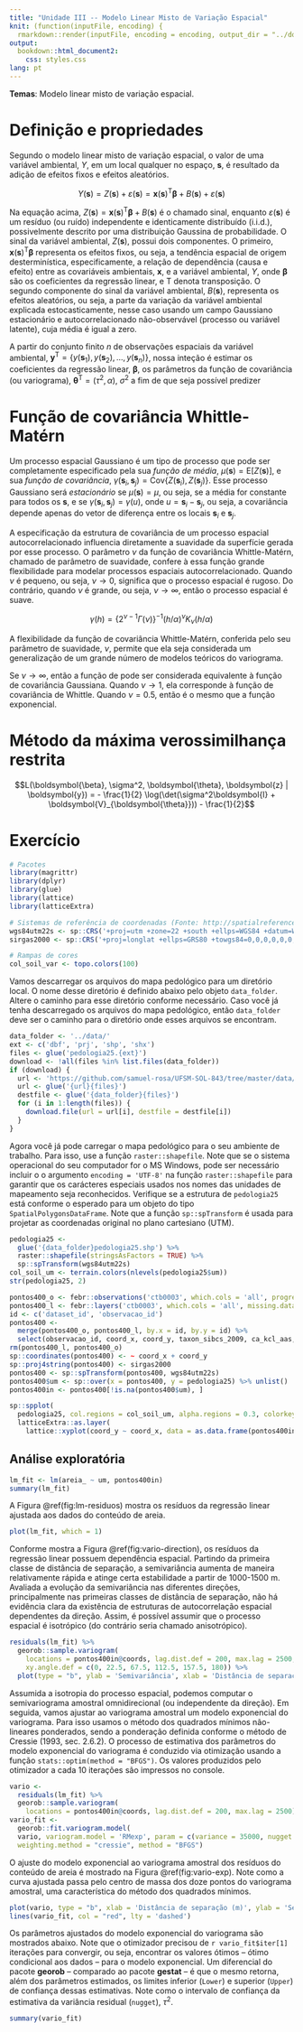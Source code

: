 ```yaml
---
title: "Unidade III -- Modelo Linear Misto de Variação Espacial"
knit: (function(inputFile, encoding) {
  rmarkdown::render(inputFile, encoding = encoding, output_dir = "../docs") })
output: 
  bookdown::html_document2:
    css: styles.css
lang: pt
---
```


<div id="summary">
**Temas**: Modelo linear misto de variação espacial.
</div>

# Definição e propriedades

Segundo o modelo linear misto de variação espacial, o valor de uma variável ambiental, $Y$, em um local qualquer no espaço, $\boldsymbol{s}$, é resultado da adição de efeitos fixos e efeitos aleatórios.

$$Y(\boldsymbol{s}) = Z(\boldsymbol{s}) + \varepsilon(\boldsymbol{s}) = \boldsymbol{x}(\boldsymbol{s})^\text{T}\boldsymbol{\beta} + B(\boldsymbol{s}) + \varepsilon(\boldsymbol{s})$$

Na equação acima, $Z(\boldsymbol{s}) = \boldsymbol{x}(\boldsymbol{s})^\text{T}\boldsymbol{\beta} + B(\boldsymbol{s})$ é o chamado sinal,
enquanto $\varepsilon(\boldsymbol{s})$ é um resíduo (ou ruído) independente e identicamente distribuído (i.i.d.), possivelmente descrito
por uma distribuição Gaussina de probabilidade. O sinal da variável ambiental, $Z(\boldsymbol{s})$, possui dois componentes. O primeiro,
$\boldsymbol{x}(\boldsymbol{s})^\text{T}\boldsymbol{\beta}$ representa os efeitos fixos, ou seja, a tendência espacial de origem
desterminística, especificamente, a relação de dependência (causa e efeito) entre as covariáveis ambientais, $\boldsymbol{x}$, e a
variável ambiental, $Y$, onde $\boldsymbol{\beta}$ são os coeficientes da regressão linear, e $\text{T}$ denota transposição. O segundo
componente do sinal da variável ambiental, $B(\boldsymbol{s})$, representa os efeitos aleatórios, ou seja, a parte da variação da variável
ambiental explicada estocasticamente, nesse caso usando um campo Gaussiano estacionário e autocorrelacionado não-observável (processo ou variável latente), cuja média é igual a zero.

A partir do conjunto finito $n$ de observações espaciais da variável ambiental, 
$\boldsymbol{y}^\text{T} = \{y(\boldsymbol{s}_1), y(\boldsymbol{s}_2), \ldots, y(\boldsymbol{s}_n)\}$, nossa inteção é estimar os coeficientes da regressão linear, $\boldsymbol{\beta}$, os parâmetros da função de covariância (ou variograma), 
$\boldsymbol{\theta}^\text{T} = (\tau^2, \alpha)$, $\sigma^2$ a fim de que seja possível predizer 


# Função de covariância Whittle-Matérn

Um processo espacial Gaussiano é um tipo de processo que pode ser completamente especificado pela sua *função de média*, $\mu(\boldsymbol{s}) = \text{E}[Z(\boldsymbol{s})]$, e sua *função de covariância*, $\gamma(\boldsymbol{s}_i, \boldsymbol{s}_j) = \text{Cov}\{Z(\boldsymbol{s}_i), Z(\boldsymbol{s}_j)\}$. Esse processo Gaussiano será *estacionário* se $\mu(\boldsymbol{s}) = \mu$, ou seja, se a média for constante para todos os $\boldsymbol{s}$, e se $\gamma(\boldsymbol{s}_i, \boldsymbol{s}_j) = \gamma(u)$, onde $u = \boldsymbol{s}_i - \boldsymbol{s}_j$, ou seja, a covariância depende apenas do vetor de diferença entre os locais $\boldsymbol{s}_i$ e $\boldsymbol{s}_j$.

A especificação da estrutura de covariância de um processo espacial autocorrelacionado influencia diretamente a suavidade da superfície gerada por esse processo. O parâmetro $\nu$ da função de covariância Whittle-Matérn, chamado de parâmetro de suavidade, confere à essa função grande flexibilidade para modelar processos espaciais autocorrelacionado. Quando $\nu$ é pequeno, ou seja, $\nu \to 0$, significa que o processo espacial é rugoso. Do contrário, quando $\nu$ é grande, ou seja, $\nu \to \infty$, então o processo espacial é suave. 

$$\gamma(h) = \left\{2^{\nu-1} \Gamma(\nu)\right\}^{-1} (h/\alpha)^\nu K_\nu(h/\alpha)$$

A flexibilidade da função de covariância Whittle-Matérn, conferida pelo seu parâmetro de suavidade, $\nu$, permite que ela seja considerada um generalização de um grande número de modelos teóricos do variograma.

Se $\nu \to \infty$, então a função de  pode ser considerada equivalente à função de covariância Gaussiana. Quando $\nu \to 1$, ela corresponde à função de covariância de Whittle. Quando $\nu = 0.5$, então é o mesmo que a função exponencial.

# Método da máxima verossimilhança restrita

$$L(\boldsymbol{\beta}, \sigma^2, \boldsymbol{\theta}, \boldsymbol{z} | \boldsymbol{y}) = - \frac{1}{2} \log(\det(\sigma^2\boldsymbol{I} + \boldsymbol{V}_{\boldsymbol{\theta}})) - \frac{1}{2}$$

# Exercício

```r
# Pacotes
library(magrittr)
library(dplyr)
library(glue)
library(lattice)
library(latticeExtra)

# Sistemas de referência de coordenadas (Fonte: http://spatialreference.org/ref/epsg/)
wgs84utm22s <- sp::CRS('+proj=utm +zone=22 +south +ellps=WGS84 +datum=WGS84 +units=m +no_defs')
sirgas2000 <- sp::CRS('+proj=longlat +ellps=GRS80 +towgs84=0,0,0,0,0,0,0 +no_defs')

# Rampas de cores
col_soil_var <- topo.colors(100)
```

Vamos descarregar os arquivos do mapa pedológico para um diretório local. O nome desse diretório é definido abaixo pelo objeto `data_folder`. Altere o caminho para esse diretório conforme necessário. Caso você já tenha descarregado os arquivos do mapa pedológico, então `data_folder` deve ser o caminho para o diretório onde esses arquivos se encontram.

```r
data_folder <- '../data/'
ext <- c('dbf', 'prj', 'shp', 'shx')
files <- glue('pedologia25.{ext}')
download <- !all(files %in% list.files(data_folder)) 
if (download) {
  url <- 'https://github.com/samuel-rosa/UFSM-SOL-843/tree/master/data/'
  url <- glue('{url}{files}')
  destfile <- glue('{data_folder}{files}')
  for (i in 1:length(files)) {
    download.file(url = url[i], destfile = destfile[i])
  }
}
```

Agora você já pode carregar o mapa pedológico para o seu ambiente de trabalho. Para isso, use a função `raster::shapefile`. Note que se o sistema operacional do seu computador for o MS Windows, pode ser necessário incluir o o argumento `encoding = 'UTF-8'` na função `raster::shapefile` para garantir que os carácteres especiais usados nos nomes das unidades de mapeamento seja reconhecidos. Verifique se a estrutura de `pedologia25` está conforme o esperado para um objeto do tipo `SpatialPolygonsDataFrame`. Note que a função `sp::spTransform` é usada para projetar as coordenadas original no plano cartesiano (UTM).

```r
pedologia25 <- 
  glue('{data_folder}pedologia25.shp') %>% 
  raster::shapefile(stringsAsFactors = TRUE) %>% 
  sp::spTransform(wgs84utm22s)
col_soil_um <- terrain.colors(nlevels(pedologia25$um))
str(pedologia25, 2)
```

```r
pontos400_o <- febr::observations('ctb0003', which.cols = 'all', progress = FALSE)
pontos400_l <- febr::layers('ctb0003', which.cols = 'all', missing.data = 'keep', progress = FALSE)
id <- c('dataset_id', 'observacao_id')
pontos400 <- 
  merge(pontos400_o, pontos400_l, by.x = id, by.y = id) %>% 
  select(observacao_id, coord_x, coord_y, taxon_sibcs_2009, ca_kcl_aas, argila_, areia_)
rm(pontos400_l, pontos400_o)
sp::coordinates(pontos400) <- ~ coord_x + coord_y
sp::proj4string(pontos400) <- sirgas2000
pontos400 <- sp::spTransform(pontos400, wgs84utm22s)
pontos400$um <- sp::over(x = pontos400, y = pedologia25) %>% unlist()
pontos400in <- pontos400[!is.na(pontos400$um), ]
```

```r
sp::spplot(
  pedologia25, col.regions = col_soil_um, alpha.regions = 0.3, colorkey = FALSE) +
  latticeExtra::as.layer(
    lattice::xyplot(coord_y ~ coord_x, data = as.data.frame(pontos400in@coords), col = 'red', pch = 17))
```

## Análise exploratória

```r
lm_fit <- lm(areia_ ~ um, pontos400in)
summary(lm_fit)
```

A Figura \@ref(fig:lm-residuos) mostra os resíduos da regressão linear ajustada aos dados do conteúdo de areia.

```r
plot(lm_fit, which = 1)
```

Conforme mostra a Figura \@ref(fig:vario-direction), os resíduos da regressão linear possuem dependência espacial. Partindo da primeira classe de distância de separação, a semivariância aumenta de maneira relativamente rápida e atinge certa estabilidade a partir de 1000-1500 m. Avaliada a evolução da semivariância nas diferentes direções, principalmente nas primeiras classes de distância de separação, não há evidência clara da existência de estruturas de autocorrelação espacial dependentes da direção. Assim, é possível assumir que o processo espacial é isotrópico (do contrário seria chamado anisotrópico).

```r
residuals(lm_fit) %>% 
  georob::sample.variogram(
    locations = pontos400in@coords, lag.dist.def = 200, max.lag = 2500,
    xy.angle.def = c(0, 22.5, 67.5, 112.5, 157.5, 180)) %>% 
  plot(type = "b", ylab = 'Semivariância', xlab = 'Distância de separação (m)')
```

Assumida a isotropia do processo espacial, podemos computar o semivariograma amostral omnidirecional (ou independente da direção). Em seguida, vamos ajustar ao variograma amostral um modelo exponencial do variograma. Para isso usamos o método dos quadrados mínimos não-lineares ponderados, sendo a ponderação definida conforme o método de Cressie (1993, sec. 2.6.2). O processo de estimativa dos parâmetros do modelo exponencial do variograma é conduzido via otimização usando a função `stats::optim(method = "BFGS")`. Os valores produzidos pelo otimizador a cada 10 iterações são impressos no console.

```r
vario <- 
  residuals(lm_fit) %>% 
  georob::sample.variogram(
    locations = pontos400in@coords, lag.dist.def = 200, max.lag = 2500)
vario_fit <- 
  georob::fit.variogram.model(
  vario, variogram.model = 'RMexp', param = c(variance = 35000, nugget = 5000, scale = 500), 
  weighting.method = "cressie", method = "BFGS")
```

O ajuste do modelo exponencial ao variograma amostral dos resíduos do conteúdo de areia é mostrado na Figura \@ref(fig:vario-exp). Note como a curva ajustada passa pelo centro de massa dos doze pontos do variograma amostral, uma característica do método dos quadrados mínimos.

```r
plot(vario, type = "b", xlab = 'Distância de separação (m)', ylab = 'Semivariância')
lines(vario_fit, col = "red", lty = 'dashed')
```

Os parâmetros ajustados do modelo exponencial do variograma são mostrados abaixo. Note que o otimizador precisou de `r vario_fit$iter[1]` iterações para convergir, ou seja, encontrar os valores ótimos -- ótimo condicional aos dados -- para o modelo exponencial. Um diferencial do pacote **georob** -- comparado ao pacote **gestat** -- é que o mesmo retorna, além dos parâmetros estimados, os limites inferior (`Lower`) e superior (`Upper`) de confiança dessas estimativas. Note como o intervalo de confiança da estimativa da variância residual (`nugget`), $\tau^2$.

```r
summary(vario_fit)
```

